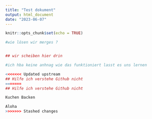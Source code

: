 ```yaml
---
title: "Test dokument"
output: html_document
date: "2023-06-07"
---
```


```r
knitr::opts_chunk$set(echo = TRUE)
```

```r
#wie lösen wir merges ?


## wir scheiben hier drin

#ich hba keine anhnag wie das funktioniert lasst es uns lernen
```

```r
<<<<<<< Updated upstream
## Hilfe ich verstehe Github nicht
=======
## Hilfe ich verstehe Github nicht 

Kuchen Backen
```

```r
Aloha 
>>>>>>> Stashed changes
```

